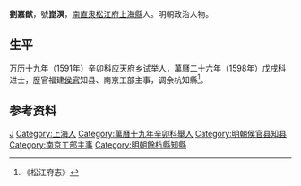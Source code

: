 '''劉嘉猷'''，號'''崑溟'''，[[南直隶|南直隶]][[松江府|松江府]][[上海縣|上海縣]]人。明朝政治人物。

== 生平 ==
万历十九年（1591年）辛卯科应天府乡试举人，萬曆二十六年（1598年）戊戌科进士，歴官福建[[侯官|侯官]]知县、南京工部主事，调余杭知縣<ref>《松江府志》</ref>。

== 参考资料 ==
{{reflist}}

{{萬曆二十六年戊戌科殿試金榜}}

{{Authority control}}

{{DEFAULTSORT:Liu劉}}
[[Category:劉姓|J]]
[[Category:上海人|Category:上海人]]
[[Category:萬曆十九年辛卯科舉人|Category:萬曆十九年辛卯科舉人]]
[[Category:明朝侯官县知县|Category:明朝侯官县知县]]
[[Category:南京工部主事|Category:南京工部主事]]
[[Category:明朝餘杭縣知縣|Category:明朝餘杭縣知縣]]